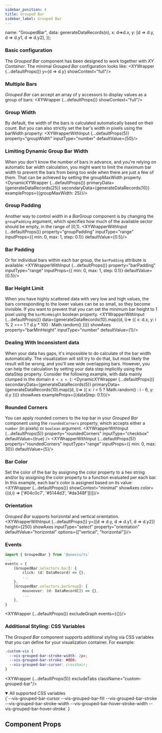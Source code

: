 ```yaml
---
sidebar_position: 4
title: Grouped Bar
sidebar_label: Grouped Bar
---
```


  name: "GroupedBar",
  data: generateDataRecords(n),
  x: d=>d.x,
  y: [d => d.y, d => d.y1, d => d.y2],
});

### Basic configuration
The _Grouped Bar_ component has been designed to work together with _XY Container_. The minimal _Grouped Bar_ configuration looks like:
<XYWrapper {...defaultProps()} y={d => d.y} showContext="full"/>

### Multiple Bars
_Grouped Bar_ can accept an array of y accessors to display values as a group of bars:
<XYWrapper {...defaultProps()} showContext="full"/>

### Group Width
By default, the width of the bars is calculated automatically based on their count. But you can also strictly set the bar's width in pixels using the barWidth property:
<XYWrapperWithInput {...defaultProps(5)} property="groupWidth" inputType="number" defaultValue={50}/>

### Limiting Dynamic Group Bar Width
When you don't know the number of bars in advance, and you're relying on automatic bar width calculation, you might want to limit the
maximum bar width to prevent the bars from being too wide when there are just a few of them. That can be achieved by setting the groupMaxWidth property.
<DynamicXYWrapper {...defaultProps()} primaryData={generateDataRecords(25)} secondaryData={generateDataRecords(10)} exampleProps={{groupMaxWidth: 25}}/>

### Group Padding
Another way to control width in a *BarGroup* component is by changing the `groupPadding` argument, which specifies how much of the available sector should be empty, in the range of [0,1).
<XYWrapperWithInput {...defaultProps()} property="groupPadding" inputType="range" inputProps={{ min: 0, max: 1, step: 0.1}} defaultValue={0.5}/>

### Bar Padding
Or for individual bars within each bar group, the `barPadding` attribute is available:
<XYWrapperWithInput {...defaultProps()} property="barPadding" inputType="range" inputProps={{ min: 0, max: 1, step: 0.1}} defaultValue={0.5}/>

### Bar Height Limit
When you have highly scattered data with very low and high values, the bars corresponding to the lower values can be so small, so they become invisible.
If you want to prevent that you can set the minimum bar height to 1 pixel using the `barMinHeight` boolean property.
<XYWrapperWithInput {...defaultProps()} data={generateDataRecords(10).map((d, i)=> ({ x: d.x, y: i % 2 === 1 ? d.y * 100 : Math.random() }))} showAxes property="barMinHeight" inputType="number" defaultValue={1}/>

### Dealing With Inconsistent data
When your data has gaps, it's impossible to do calculate of the bar width automatically. The visualization will still try to do that, but most likely the result will be wrong,
and you'll see wide overlapping bars. However, you can help the calculation by setting your data step implicitly using the dataStep property.
Consider the following example, with data mainly clumped in the domain `0 < x < 1`:
<DynamicXYWrapper {...defaultProps()} secondaryData={generateDataRecords(5)} primaryData={generateDataRecords(10).map((d, i)=> ({ x: i < 5 ? Math.random() : i - 6, y: d.y }))} showAxes exampleProps={{dataStep: 0.1}}/>

### Rounded Corners
You can apply rounded corners to the top bar in your _Grouped Bar_ component using the `roundedCorners` property, which accepts
either a `number` (in pixels) or `boolean` argument.
<XYWrapperWithInput
    {...defaultProps(5)}
    property="roundedCorners"
    inputType="checkbox"
    defaultValue={true}
/>
<XYWrapperWithInput {...defaultProps(5)} property="roundedCorners" inputType="range" inputProps={{ min: 0, max: 30}} defaultValue={5}/>


### Bar Color
Set the color of the bar by assigning the color property to a hex string and/or by assigning the color property to a function evaluated per each bar.
In this example, each bar's color is assigned based on its value:
<XYWrapper {...defaultProps()} showContext="minimal" showAxes color={(d,i) => ['#04c0c7', '#5144d3', '#da348f'][i]}/>

### Orientation
_Grouped Bar_ supports horizontal and vertical orientation.
<XYWrapperWithInput {...defaultProps()} y={[d => d.y, d => d.y1, d => d.y2]} height={250} showAxes inputType="select" property="orientation" defaultValue="horizontal" options={["vertical", "horizontal"]}/>

### Events
```ts
import { GroupedBar } from '@unovis/ts`
...
events = {
    [GroupedBar.selectors.bar]: {
        click: (d: DataRecord) => {},
        ...
    },
    [GroupedBar.selectors.barGroup]: {
        mouseover: (d: DataRecord[]) => {},
        ...
    },
}
```
<XYWrapper {...defaultProps()} excludeGraph events={{}}/>

### Additional Styling: CSS Variables
The _Grouped Bar_ component supports additional styling via CSS variables that you can define for your visualization container. For example:

```css title="styles.css"
.custom-vis {
  --vis-grouped-bar-stroke-width: 2px;
  --vis-grouped-bar-stroke: #000;
  --vis-grouped-bar-cursor: crosshair;
}
```
<XYWrapper {...defaultProps(5)} excludeTabs className="custom-grouped-bar"/>

<details open>
  <summary open>All supported CSS variables</summary>
  <CodeBlock language="css">
{`--vis-grouped-bar-cursor
--vis-grouped-bar-fill
--vis-grouped-bar-stroke
--vis-grouped-bar-stroke-width
--vis-grouped-bar-hover-stroke-width
--vis-grouped-bar-hover-stroke`
}</CodeBlock>
</details>

## Component Props
<PropTable name="VisGroupedBar"></PropTable>
